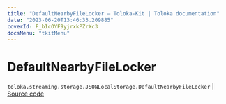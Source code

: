 ```yaml
---
title: "DefaultNearbyFileLocker — Toloka-Kit | Toloka documentation"
date: "2023-06-20T13:46:33.209885"
coverId: F_bIcOYF9yjrxkPZrXc3
docsMenu: "tkitMenu"
---
```


# DefaultNearbyFileLocker

`toloka.streaming.storage.JSONLocalStorage.DefaultNearbyFileLocker` | [Source code](https://github.com/Toloka/toloka-kit/blob/v1.2.0/src/streaming/storage.py#L80)